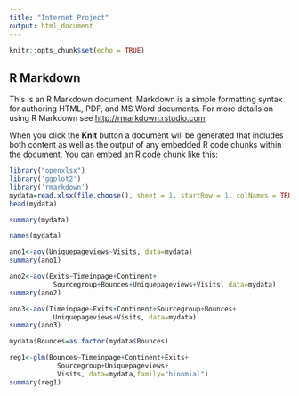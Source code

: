 ---
title: "Internet Project"
output: html_document
---

```{r setup, include=FALSE}
knitr::opts_chunk$set(echo = TRUE)
```

## R Markdown

This is an R Markdown document. Markdown is a simple formatting syntax for authoring HTML, PDF, and MS Word documents. For more details on using R Markdown see <http://rmarkdown.rstudio.com>.

When you click the **Knit** button a document will be generated that includes both content as well as the output of any embedded R code chunks within the document. You can embed an R code chunk like this:

```{r}
library("openxlsx")
library('ggplot2')
library('rmarkdown')
mydata=read.xlsx(file.choose(), sheet = 1, startRow = 1, colNames = TRUE)
head(mydata)
```

```{r}
summary(mydata)
```

```{r}
names(mydata)
```

```{r}
ano1<-aov(Uniquepageviews~Visits, data=mydata)
summary(ano1)
```
```{r}
ano2<-aov(Exits~Timeinpage+Continent+
           Sourcegroup+Bounces+Uniquepageviews+Visits, data=mydata)
summary(ano2)
```

```{r}
ano3<-aov(Timeinpage~Exits+Continent+Sourcegroup+Bounces+
           Uniquepageviews+Visits, data=mydata)
summary(ano3)
```

```{r}
mydata$Bounces=as.factor(mydata$Bounces)

reg1<-glm(Bounces~Timeinpage+Continent+Exits+
            Sourcegroup+Uniquepageviews+
            Visits, data=mydata,family="binomial")
summary(reg1)
```

